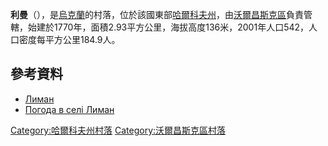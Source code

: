 {{coord|50|14|19|N|36|53|12|E|scale:100000_region:UA|display=title}}

'''利曼'''（{{lang-uk|Лиман}}），是[[烏克蘭|烏克蘭]]的村落，位於該國東部[[哈爾科夫州|哈爾科夫州]]，由[[沃爾昌斯克區|沃爾昌斯克區]]負責管轄，始建於1770年，面積2.93平方公里，海拔高度136米，2001年人口542，人口密度每平方公里184.9人。

==參考資料==
* [https://web.archive.org/web/20160306205835/http://w1.c1.rada.gov.ua/pls/z7502/A005?rdat1=09.01.2009&rf7571=32836 Лиман]
* [http://weather.in.ua/ua/har'kovskaja/7817 Погода в селі Лиман]{{Wayback|url=http://weather.in.ua/ua/har'kovskaja/7817 |date=20160323025659 }}

{{DEFAULTSORT:Жовтневе}}
[[Category:哈爾科夫州村落|Category:哈爾科夫州村落]]
[[Category:沃爾昌斯克區村落|Category:沃爾昌斯克區村落]]


{{Kharkiv-geo-stub}}
